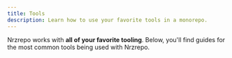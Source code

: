 ```yaml
---
title: Tools
description: Learn how to use your favorite tools in a monorepo.
---
```



Nrzrepo works with **all of your favorite tooling**. Below, you'll find guides for the most common tools being used with Nrzrepo.

<Cards>
  <Card title="Biome" href="/repo/docs/guides/tools/biome" />
  <Card title="Docker" href="/repo/docs/guides/tools/docker" />
  <Card title="ESLint" href="/repo/docs/guides/tools/eslint" />
  <Card title="Jest" href="/repo/docs/guides/tools/jest" />
  <Card title="Prisma" href="/repo/docs/guides/tools/prisma" />
  <Card title="Storybook" href="/repo/docs/guides/tools/storybook" />
  <Card title="TypeScript" href="/repo/docs/guides/tools/typescript" />
  <Card title="Vitest" href="/repo/docs/guides/tools/vitest" />
</Cards>

